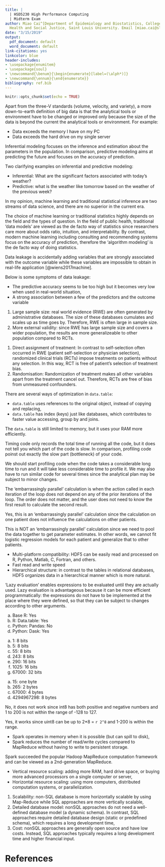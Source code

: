 ```yaml
---
title: |
  | HSD5230 High Performance Computing
  | Midterm Exam
author: Miao Cai^[Department of Epidemiology and Biostatistics, College for Public
  Health and Social Justice, Saint Louis University. Email [miao.cai@slu.edu](mailto:miao.cai@slu.edu)]
date: "3/15/2019"
output:
  pdf_document: default
  word_document: default
link-citations: yes
linkcolor: blue
header-includes:
- \usepackage{enumitem}
- \usepackage{soul}
- \newcommand{\benum}{\begin{enumerate}[label=(\alph*)]}
- \newcommand{\ennum}{\end{enumerate}}
bibliography: ref.bib
---
```


```r
knitr::opts_chunk$set(echo = TRUE)
```



**
\fbox{\begin{minipage}{\linewidth}
1)	What is the definition of big data? Although there are many possible answers here, I have communicated what I consider the right answer in class multiple times!
\end{minipage}}
**

Apart from the three-V standards (volume, velocity, and variety), a more down-to-earth definition of big data is that the analytical tools or environment have to be changed or improved only because the size of the data is beyond the current the analytical tools or environment. For example:

- Data exceeds the memory I have on my PC
- Data exceeds the hard drive on my single server





\vspace{18pt}
**
\fbox{\begin{minipage}{\linewidth}
2)	What is the difference between inferential modeling approaches versus predictive modeling approaches? Come up with a clarifying example for each modeling approach (one inferential, one predictive).
\end{minipage}}
**

Inferential modeling focuses on the inference and estimation about the parameters in the population. In comparison, predictive modeling aims at predicting the future and focuses on the accuracy of prediction.

Two clarifying examples on inferential and predictive modeling:

- Inferential: What are the significant factors associated with today's weather?
- Predictive: what is the weather like tomorrow based on the weather of the previous week?




\vspace{18pt}
**
\fbox{\begin{minipage}{\linewidth}
3)	Is machine learning superior to traditional approaches to statistical inference? When would you use machine learning versus traditional approaches to statistics? Give specific reasons to support your answer.
\end{minipage}}
**

In my opinion, machine learning and traditional statistical inference are two streams of data science, and there are no superior in the current era.

The choice of machine learning or traditional statistics highly depends on the field and the types of question. In the field of public health, traditional 'data models' are viewed as the de facto way of statistics since researchers care more about odds ratio, intuition, and interpretability. By contrast, modern machine learning including consulting and recommending systems focus on the accuracy of prediction, therefore the 'algorithm modeling' is the de facto way of doing statistics.




\vspace{18pt}
**
\fbox{\begin{minipage}{\linewidth}
4)	Define the term ‘data leakage’ in the context of health care analytics (predictive models specifically). What are the symptoms of data leakage?
\end{minipage}}
**

Data leakage is accidentally adding variables that are strongly associated with the outcome variable while these variables are impossible to obtain in real-life application [@wiens2017machine].

Below is some symptoms of data leakage:

- The predictive accuracy seems to be too high but it becomes very low when used in real-world situation,
- A strong association between a few of the predictors and the outcome variable





\vspace{18pt}
**
\fbox{\begin{minipage}{\linewidth}
5)	Explain 2 strengths of real world evidence compared with randomized clinical trials. 
\end{minipage}}
**

1. Large sample size: real world evidence (RWE) are often generated by administrative databases. The size of these databases cumulates and scales up as time goes by. Therefore, RWE is often large in sample size.
2. More external validity: since RWE has large sample size and covers a wider population, the results are more generalizeable to other population compared to RCTs.






\vspace{18pt}
**
\fbox{\begin{minipage}{\linewidth}
6)	Explain 2 strengths of randomized clinical trials compared to real world evidence.
\end{minipage}}
**

1. Direct assignment of treatment: In contrast to self-selection often occurred in RWE (patient self-selection or physician selection), randomized clinical trials (RCTs) impose treatments on patients without any selection. In this way, RCT is free of patient's selection of treatment bias.
2. Randomisation: Randomization of treatment makes all other variables apart from the treatment cancel out. Therefore, RCTs are free of bias from unmeasured confounders.






\vspace{18pt}
**
\fbox{\begin{minipage}{\linewidth}
7)	The data.table package in R allows us to work on larger datasets than using base R or dplyr. Why/how does data.table allow us to work on larger data? Isn’t data.table still limited to memory? 
\end{minipage}}
**

There are several ways of optimization in `data.table`:

- `data.table` uses references to the original object, instead of copying and replacing,
- `data.table` has index (keys) just like databases, which contributes to faster value accessing, group by and joins.

The `data.table` is still limited to memory, but it uses your RAM more efficiently.







\vspace{18pt}
**
\fbox{\begin{minipage}{\linewidth}
8)	What does is the difference between timing your code and profiling your code? 
\end{minipage}}
**

Timing code only records the total time of running all the code, but it does not tell you which part of the code is slow. In comparison, profiling code poinst out exactly the slow part (bottleneck) of your code.






\vspace{18pt}
**
\fbox{\begin{minipage}{\linewidth}
9)	When should we start profiling (or timing) our code? 
\end{minipage}}
**

We should start profiling code when the code takes a considerable long time to run and it will take less considerable time to profile it. We may also have to run similar code for several times since the analytical plan may be subject to minor changes.






\vspace{18pt}
**
\fbox{\begin{minipage}{\linewidth}
10)	Define ‘embarrassingly parallel’ calculations.
\end{minipage}}
**

The ‘embarrassingly parallel’ calculation is when the action called in each iteration of the loop does not depend on any of the prior iterations of the loop. The order does not matter, and the user does not need to know the first result to calculate the second result.





\vspace{18pt}
**
\fbox{\begin{minipage}{\linewidth}
11)	Consider the following example: I have longitudinal medication data on 1 million patients in a healthcare system. I wish to calculate each patient’s medication adherence for every year (a simple summary of how good each patient is at taking their medication). Is this an example of an ‘embarrassingly parallel’ calculation? Why or why not?
\end{minipage}}
**

Yes, this is an ‘embarrassingly parallel’ calculation since the calculation on one patient does not influence the calculations on other patients.







\vspace{18pt}
**
\fbox{\begin{minipage}{\linewidth}
12)	Consider the following example: I have longitudinal medication adherence measures on 1 million patients in a healthcare system. I wish to fit a logistic regression to see if medication adherence predicts mortality among these patients. Is this an example of an ‘embarrassingly parallel’ calculation? Why or why not? 
\end{minipage}}
**

This is NOT an ‘embarrassingly parallel’ calculation since we need to pool the data together to get parameter estimates. In other words, we cannot fit logistic regression models for each patient and generalize that to other patients.






\vspace{18pt}
**
\fbox{\begin{minipage}{\linewidth}
13)	HDF5 data stores are one method to storing data on disk when using Pandas. Name 3 advantages HDF5 data stores have over structured text (like CSV) files when using Pandas:
\end{minipage}}
**

- Multi-platform compatibility: HDF5 can be easily read and processed on R, Python, Matlab, C, Fortran, and others.
- Fast read and write speed
- Hierarchical structure: in contrast to the tables in relational databases, HDF5 organizes data in a hierarchical manner which is more natural.






\vspace{18pt}
**
\fbox{\begin{minipage}{\linewidth}
14)	What does ‘lazy evaluation’ mean? Why is that advantageous? 
\end{minipage}}
**

‘Lazy evaluation’ enables expressions to be evaluated until they are actually used. Lazy evaluation is advantageous because it can be more efficient programmatically: the expressions do not have to be implemented at the place where they were defined, so that they can be subject to changes according to other arguments.







\vspace{18pt}
**
\fbox{\begin{minipage}{\linewidth}
15)	Do the following frameworks generally use lazy evaluation in most of their functionality (yes or no)?
\benum
\item	Base R
\item	R: Data.table
\item	Python: Pandas
\item	Python: Dask
\ennum
\end{minipage}}
**

(a) Base R: Yes
(a) R: Data.table: Yes
(a) Python: Pandas: No
(a) Python: Dask: Yes







\vspace{18pt}
**
\fbox{\begin{minipage}{\linewidth}
16)	What is the smallest number of bits (not bytes!) you can use to represent the following numbers (presume you don’t need negative numbers, these are unsigned)?
\benum
\item	1
\item	5
\item	55
\item	243
\item	290
\item	1025
\item	67000
\ennum
\end{minipage}}
**

(a)	1: 8 bits
(a)	5: 8 bits
(a)	55: 8 bits
(a)	243: 8 bits
(a)	290: 16 bits
(a)	1025: 16 bits
(a)	67000: 32 bits





\vspace{18pt}
**
\fbox{\begin{minipage}{\linewidth}
17)	What is the smallest number of bytes you can use to represent the following numbers (presume you don’t need negative numbers, these are unsigned)?
\benum
\item	15
\item	265
\item	67000
\item	4294967298
\ennum
\end{minipage}}
**

(a)	15: one byte
(a)	265: 2 bytes
(a)	67000: 4 bytes
(a)	4294967298: 8 bytes


\vspace{18pt}
**
\fbox{\begin{minipage}{\linewidth}
18)	Consider a dataset where I have hospital ID’s that range from 1 to 200. If I am using Pandas and I wish to manually compress the data by downcasting the numeric data types, can I use int8 to represent this data? Why or why not? 
\end{minipage}}
**

No, it does not work since int8 has both positive and negative numbers and 1 to 200 is not within the range of -128 to 127.



\vspace{18pt}
**
\fbox{\begin{minipage}{\linewidth}
19)	Consider a dataset where I have hospital ID’s that range from 1 to 200. If I am using Pandas and I wish to manually compress the data by downcasting the numeric data types, can I use uint8 to represent this data? Why or why not? 
\end{minipage}}
**

Yes, it works since uint8 can be up to 2*8 = `r 2^8` and 1-200 is within the range.





\vspace{18pt}
**
\fbox{\begin{minipage}{\linewidth}
20)	What are the two primary reasons Spark is faster than Hadoop? 
\end{minipage}}
**

- Spark operates in memory when it is possible (but can spill to disk),
- Spark reduces the number of read/write cycles compared to MapReduce without having to write to persistent storage.






\vspace{18pt}
**
\fbox{\begin{minipage}{\linewidth}
21)	Hadoop uses the Hadoop distributed file system (HDFS) to solve the distributed data problem, and uses MapReduce to solve the distributed analytic problem. Which of these two aspects of Hadoop does Spark replace/replicate? 
\end{minipage}}
**

Spark succeeded the popular Hadoop MapReduce computation framework and can be viewed as a 2nd-generation MapReduce.







\vspace{18pt}
**
\fbox{\begin{minipage}{\linewidth}
22)	Define vertical versus horizontal resource scaling in high performance computing. 
\end{minipage}}
**

- Vertical resource scaling: adding more RAM, hard drive space, or buying more advanced processors on a single computer or server,
- Horizontal resource scaling: using more computers, distributed computation systems, or parallelization.






\vspace{18pt}
**
\fbox{\begin{minipage}{\linewidth}
23)	Name 3 differences between SQL and NoSQL approaches to data storage. 
\end{minipage}}
**

1. Scalability: non-SQL database is more horizontally scalable by using Map-Reduce while SQL approaches are more vertically scalable,
2. Detailed database model: nonSQL approaches do not need a well-defined database model (a dynamic schema). In contrast, SQL approaches require detailed database design (static or predefined schema), which requires a long development time,
3. Cost: nonSQL approaches are generally open source and have low costs. Instead, SQL approaches typically requires a long development time and higher financial input.








References{-}
==========